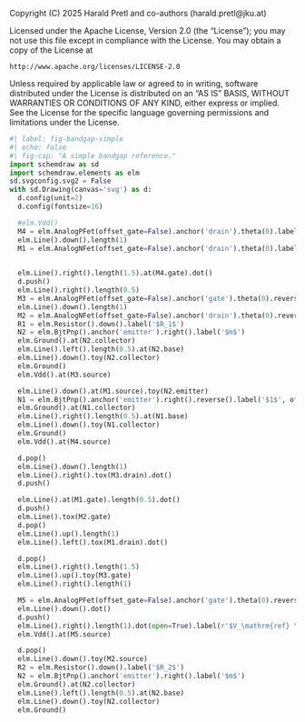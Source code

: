 ::: {.content-hidden}
Copyright (C) 2025 Harald Pretl and co-authors (harald.pretl@jku.at)

Licensed under the Apache License, Version 2.0 (the "License");
you may not use this file except in compliance with the License.
You may obtain a copy of the License at

    http://www.apache.org/licenses/LICENSE-2.0

Unless required by applicable law or agreed to in writing, software
distributed under the License is distributed on an "AS IS" BASIS,
WITHOUT WARRANTIES OR CONDITIONS OF ANY KIND, either express or implied.
See the License for the specific language governing permissions and
limitations under the License.
:::

```python
#| label: fig-bandgap-simple
#| echo: false
#| fig-cap: "A simple bandgap reference."
import schemdraw as sd
import schemdraw.elements as elm
sd.svgconfig.svg2 = False
with sd.Drawing(canvas='svg') as d:
  d.config(unit=2)
  d.config(fontsize=16)

  #elm.Vdd()
  M4 = elm.AnalogPFet(offset_gate=False).anchor('drain').theta(0).label(r'$M_4$')
  elm.Line().down().length(1)
  M1 = elm.AnalogNFet(offset_gate=False).anchor('drain').theta(0).label(r'$M_1$')
  

  elm.Line().right().length(1.5).at(M4.gate).dot()
  d.push()
  elm.Line().right().length(0.5)
  M3 = elm.AnalogPFet(offset_gate=False).anchor('gate').theta(0).reverse().label(r'$M_3$', ofst=-1.5)
  elm.Line().down().length(1)
  M2 = elm.AnalogNFet(offset_gate=False).anchor('drain').theta(0).reverse().label(r'$M_2$', ofst=-1.5)
  R1 = elm.Resistor().down().label('$R_1$')
  N2 = elm.BjtPnp().anchor('emitter').right().label('$m$')
  elm.Ground().at(N2.collector)
  elm.Line().left().length(0.5).at(N2.base)
  elm.Line().down().toy(N2.collector)
  elm.Ground()
  elm.Vdd().at(M3.source)

  elm.Line().down().at(M1.source).toy(N2.emitter)
  N1 = elm.BjtPnp().anchor('emitter').right().reverse().label('$1$', ofst=-1)
  elm.Ground().at(N1.collector)
  elm.Line().right().length(0.5).at(N1.base)
  elm.Line().down().toy(N1.collector)
  elm.Ground()
  elm.Vdd().at(M4.source)

  d.pop()
  elm.Line().down().length(1)
  elm.Line().right().tox(M3.drain).dot()
  d.push()

  elm.Line().at(M1.gate).length(0.5).dot()
  d.push()
  elm.Line().tox(M2.gate)
  d.pop()
  elm.Line().up().length(1)
  elm.Line().left().tox(M1.drain).dot()

  d.pop()
  elm.Line().right().length(1.5)
  elm.Line().up().toy(M3.gate)
  elm.Line().right().length(1)

  M5 = elm.AnalogPFet(offset_gate=False).anchor('gate').theta(0).reverse().label(r'$M_5$', ofst=-1.5)
  elm.Line().down().dot()
  d.push()
  elm.Line().right().length(1).dot(open=True).label(r'$V_\mathrm{ref} \approx 1.2\,\text{V}$', 'right')
  elm.Vdd().at(M5.source)

  d.pop()
  elm.Line().down().toy(M2.source)
  R2 = elm.Resistor().down().label('$R_2$')
  N2 = elm.BjtPnp().anchor('emitter').right().label('$m$')
  elm.Ground().at(N2.collector)
  elm.Line().left().length(0.5).at(N2.base)
  elm.Line().down().toy(N2.collector)
  elm.Ground()
```
